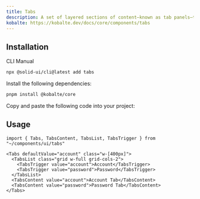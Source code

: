 ```yaml
---
title: Tabs
description: A set of layered sections of content—known as tab panels—that are displayed one at a time.
kobalte: https://kobalte.dev/docs/core/components/tabs
---
```


<ComponentPreview name="tabs-demo" />

## Installation

<Tabs defaultValue="cli">

<TabsList>
  <TabsTrigger value="cli">CLI</TabsTrigger>
  <TabsTrigger value="manual">Manual</TabsTrigger>
</TabsList>

<TabsContent value="cli">

```bash
npx @solid-ui/cli@latest add tabs
```

</TabsContent>

<TabsContent value="manual">
<Steps>

<Step>Install the following dependencies: </Step>

```bash
pnpm install @kobalte/core
```

<Step>Copy and paste the following code into your project: </Step>

<ComponentSource name="tabs" />

</Steps>
</TabsContent>

</Tabs>

## Usage

```tsx
import { Tabs, TabsContent, TabsList, TabsTrigger } from "~/components/ui/tabs"
```

```tsx
<Tabs defaultValue="account" class="w-[400px]">
  <TabsList class="grid w-full grid-cols-2">
    <TabsTrigger value="account">Account</TabsTrigger>
    <TabsTrigger value="password">Password</TabsTrigger>
  </TabsList>
  <TabsContent value="account">Account Tab</TabsContent>
  <TabsContent value="password">Password Tab</TabsContent>
</Tabs>
```

